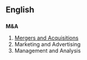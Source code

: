 ==English==
==={{initialism}}===
'''M&A'''

#[[w:Mergers and acquisitions|Mergers and Acquisitions]]
#Marketing and Advertising
#Management and Analysis